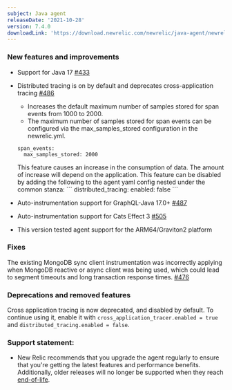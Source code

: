 ```yaml
---
subject: Java agent
releaseDate: '2021-10-28'
version: 7.4.0
downloadLink: 'https://download.newrelic.com/newrelic/java-agent/newrelic-agent/7.4.0/'
---
```


### New features and improvements

* Support for Java 17 [#433](https://github.com/newrelic/newrelic-java-agent/pull/433)

* Distributed tracing is on by default and deprecates cross-application tracing [#486](https://github.com/newrelic/newrelic-java-agent/pull/486)
  - Increases the default maximum number of samples stored for span events from 1000 to 2000.
  - The maximum number of samples stored for span events can be configured via the max_samples_stored configuration in the newrelic.yml.
  ```
  span_events:
    max_samples_stored: 2000
  ```
  <Callout variant="important">
  This feature causes an increase in the consumption of data. The amount of increase will depend on the application. This feature can be disabled by adding the following to the agent yaml config nested under the common stanza:
  ```
  distributed_tracing:
    enabled: false
  ```
  </Callout>

* Auto-instrumentation support for GraphQL-Java 17.0+ [#487](https://github.com/newrelic/newrelic-java-agent/pull/487)
* Auto-instrumentation support for Cats Effect 3 [#505](https://github.com/newrelic/newrelic-java-agent/pull/505)
* This version tested agent support for the ARM64/Graviton2 platform


### Fixes
The existing MongoDB sync client instrumentation was incorrectly applying when MongoDB reactive or async client was being used, which could lead to segment timeouts and long transaction response times. [#476](https://github.com/newrelic/newrelic-java-agent/pull/476)

### Deprecations and removed features
Cross application tracing is now deprecated, and disabled by default. To continue using it, enable it with `cross_application_tracer.enabled = true` and `distributed_tracing.enabled = false`.

### Support statement:
* New Relic recommends that you upgrade the agent regularly to ensure that you're getting the latest features and
  performance benefits. Additionally, older releases will no longer be supported when they reach
  [end-of-life](https://docs.newrelic.com/docs/using-new-relic/cross-product-functions/install-configure/notification-changes-new-relic-saas-features-distributed-software/).

